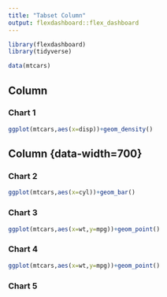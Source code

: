 ```yaml
---
title: "Tabset Column"
output: flexdashboard::flex_dashboard
---
```

    
```r
library(flexdashboard)
library(tidyverse)

data(mtcars)
```    
    
Column {data-width=300}
-------------------------------------
    
### Chart 1
   
    
```r
ggplot(mtcars,aes(x=disp))+geom_density()
```
   
   
   
Column {data-width=700} {.tabset}
-------------------------------------
   
  
### Chart 2

```r
ggplot(mtcars,aes(x=cyl))+geom_bar()
```   
 
### Chart 3
    
```r
ggplot(mtcars,aes(x=wt,y=mpg))+geom_point()
```

### Chart 4
    
```r
ggplot(mtcars,aes(x=wt,y=mpg))+geom_point()
```

### Chart 5


